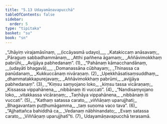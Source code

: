 ```yaml
---
title: "5.13 Udayamāṇavapucchā"
tableOfContents: false
sidebar:
  order: 5
type: "tipitaka"
basket: "su"
book: "sn"
---
```



<DynamicBreadcrumb />

<Division number="1112" book="sn" bookNo="18" page="446">

<Paragraph number="1310" type="verses" book="sn">
_“Jhāyiṃ virajamāsīnaṃ, __(iccāyasmā udayo)___  
_Katakiccaṃ anāsavaṃ;_  
_Pāraguṃ sabbadhammānaṃ,_  
_Atthi pañhena āgamaṃ;_  
_Aññāvimokkhaṃ pabrūhi,_  
_Avijjāya pabhedanaṃ”. (1)_  

</Paragraph>

</Division>
<Division number="1113" book="sn" bookNo="18" page="446">

<Paragraph number="1311" type="verses" book="sn">
_“Pahānaṃ kāmacchandānaṃ, __(udayāti bhagavā)___  
_Domanassāna cūbhayaṃ;_  
_Thinassa ca panūdanaṃ,_  
_Kukkuccānaṃ nivāraṇaṃ. (2)_  

</Paragraph>

</Division>
<Division number="1114" book="sn" bookNo="18" page="446">

<Paragraph number="1312" type="verses" book="sn">
_Upekkhāsatisaṃsuddhaṃ,_  
_dhammatakkapurejavaṃ;_  
_Aññāvimokkhaṃ pabrūmi,_  
_avijjāya pabhedanaṃ”. (3)_  

</Paragraph>

</Division>
<Division number="1115" book="sn" bookNo="18" page="446">

<Paragraph number="1313" type="verses" book="sn">
_“Kiṃsu saṃyojano loko,_  
_kiṃsu tassa vicāraṇaṃ;_  
_Kissassa vippahānena,_  
_nibbānaṃ iti vuccati”. (4)_  

</Paragraph>

</Division>
<Division number="1116" book="sn" bookNo="18" page="446">

<Paragraph number="1314" type="verses" book="sn">
_“Nandisaṃyojano loko,_  
_vitakkassa vicāraṇaṃ;_  
_Taṇhāya vippahānena,_  
_nibbānaṃ iti vuccati”. (5)_  

</Paragraph>

</Division>
<Division number="1117" book="sn" bookNo="18" page="446">

<Paragraph number="1315" type="verses" book="sn">
_“Kathaṃ satassa carato,_  
_viññāṇaṃ uparujjhati;_  
_Bhagavantaṃ puṭṭhumāgamma,_  
_taṃ suṇoma vaco tava”. (6)_  

</Paragraph>

</Division>
<Division number="1118" book="sn" bookNo="18" page="446">

<Paragraph number="1316" type="verses" book="sn">
_“Ajjhattañca bahiddhā ca,_  
_Vedanaṃ nābhinandato;_  
_Evaṃ satassa carato,_  
_Viññāṇaṃ uparujjhatī”ti. (7)_  


</Paragraph>
</Division>

<Paragraph number="1317" type="center" book="sn">
Udayamāṇavapucchā terasamā.
</Paragraph>